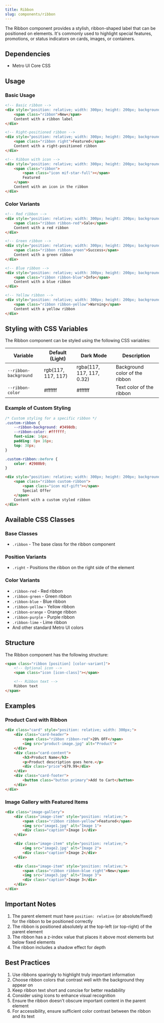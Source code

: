 ```yaml
---
title: Ribbon
slug: components/ribbon
---
```


The Ribbon component provides a stylish, ribbon-shaped label that can be positioned on elements. It's commonly used to highlight special features, promotions, or status indicators on cards, images, or containers.

## Dependencies

- Metro UI Core CSS

## Usage

### Basic Usage

```html
<!-- Basic ribbon -->
<div style="position: relative; width: 300px; height: 200px; background-color: #f0f0f0;">
    <span class="ribbon">New</span>
    Content with a ribbon label
</div>

<!-- Right-positioned ribbon -->
<div style="position: relative; width: 300px; height: 200px; background-color: #f0f0f0;">
    <span class="ribbon right">Featured</span>
    Content with a right-positioned ribbon
</div>

<!-- Ribbon with icon -->
<div style="position: relative; width: 300px; height: 200px; background-color: #f0f0f0;">
    <span class="ribbon">
        <span class="icon mif-star-full"></span>
        Featured
    </span>
    Content with an icon in the ribbon
</div>
```

### Color Variants

```html
<!-- Red ribbon -->
<div style="position: relative; width: 300px; height: 200px; background-color: #f0f0f0;">
    <span class="ribbon ribbon-red">Sale</span>
    Content with a red ribbon
</div>

<!-- Green ribbon -->
<div style="position: relative; width: 300px; height: 200px; background-color: #f0f0f0;">
    <span class="ribbon ribbon-green">Success</span>
    Content with a green ribbon
</div>

<!-- Blue ribbon -->
<div style="position: relative; width: 300px; height: 200px; background-color: #f0f0f0;">
    <span class="ribbon ribbon-blue">Info</span>
    Content with a blue ribbon
</div>

<!-- Yellow ribbon -->
<div style="position: relative; width: 300px; height: 200px; background-color: #f0f0f0;">
    <span class="ribbon ribbon-yellow">Warning</span>
    Content with a yellow ribbon
</div>
```

## Styling with CSS Variables

The Ribbon component can be styled using the following CSS variables:

| Variable | Default (Light) | Dark Mode | Description |
| -------- | --------------- | --------- | ----------- |
| `--ribbon-background` | rgb(117, 117, 117) | rgba(117, 117, 117, 0.32) | Background color of the ribbon |
| `--ribbon-color` | #ffffff | #ffffff | Text color of the ribbon |

### Example of Custom Styling

```css
/* Custom styling for a specific ribbon */
.custom-ribbon {
    --ribbon-background: #3498db;
    --ribbon-color: #ffffff;
    font-size: 14px;
    padding: 8px 16px;
    top: 30px;
}

.custom-ribbon::before {
    color: #2980b9;
}
```

```html
<div style="position: relative; width: 300px; height: 200px; background-color: #f0f0f0;">
    <span class="ribbon custom-ribbon">
        <span class="icon mif-gift"></span>
        Special Offer
    </span>
    Content with a custom styled ribbon
</div>
```

## Available CSS Classes

### Base Classes
- `.ribbon` - The base class for the ribbon component

### Position Variants
- `.right` - Positions the ribbon on the right side of the element

### Color Variants
- `.ribbon-red` - Red ribbon
- `.ribbon-green` - Green ribbon
- `.ribbon-blue` - Blue ribbon
- `.ribbon-yellow` - Yellow ribbon
- `.ribbon-orange` - Orange ribbon
- `.ribbon-purple` - Purple ribbon
- `.ribbon-lime` - Lime ribbon
- And other standard Metro UI colors

## Structure

The Ribbon component has the following structure:

```html
<span class="ribbon [position] [color-variant]">
    <!-- Optional icon -->
    <span class="icon [icon-class]"></span>

    <!-- Ribbon text -->
    Ribbon text
</span>
```

## Examples

### Product Card with Ribbon

```html
<div class="card" style="position: relative; width: 300px;">
    <div class="card-header">
        <span class="ribbon ribbon-red">20% OFF</span>
        <img src="product-image.jpg" alt="Product">
    </div>
    <div class="card-content">
        <h3>Product Name</h3>
        <p>Product description goes here.</p>
        <div class="price">$79.99</div>
    </div>
    <div class="card-footer">
        <button class="button primary">Add to Cart</button>
    </div>
</div>
```

### Image Gallery with Featured Items

```html
<div class="image-gallery">
    <div class="image-item" style="position: relative;">
        <span class="ribbon ribbon-yellow">Featured</span>
        <img src="image1.jpg" alt="Image 1">
        <div class="caption">Image 1</div>
    </div>

    <div class="image-item" style="position: relative;">
        <img src="image2.jpg" alt="Image 2">
        <div class="caption">Image 2</div>
    </div>

    <div class="image-item" style="position: relative;">
        <span class="ribbon ribbon-blue right">New</span>
        <img src="image3.jpg" alt="Image 3">
        <div class="caption">Image 3</div>
    </div>
</div>
```

## Important Notes

1. The parent element must have `position: relative` (or absolute/fixed) for the ribbon to be positioned correctly
2. The ribbon is positioned absolutely at the top-left (or top-right) of the parent element
3. The ribbon has a z-index value that places it above most elements but below fixed elements
4. The ribbon includes a shadow effect for depth

## Best Practices

1. Use ribbons sparingly to highlight truly important information
2. Choose ribbon colors that contrast well with the background they appear on
3. Keep ribbon text short and concise for better readability
4. Consider using icons to enhance visual recognition
5. Ensure the ribbon doesn't obscure important content in the parent element
6. For accessibility, ensure sufficient color contrast between the ribbon and its text
